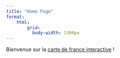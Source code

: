 ```yaml
---
title: "Home Page"
format:
    html: 
        grid: 
          body-width: 1300px
---
```


Bienvenue sur la [carte de france interactive](CarteFrance.qmd) ! 

